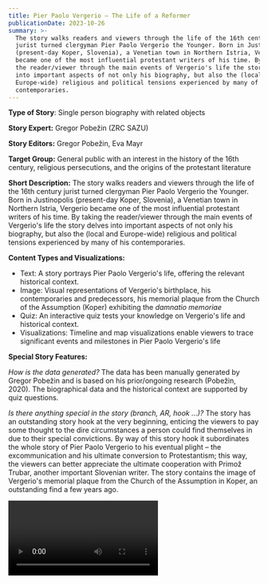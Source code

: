 ```yaml
---
title: Pier Paolo Vergerio – The Life of a Reformer
publicationDate: 2023-10-26
summary: >-
  The story walks readers and viewers through the life of the 16th century
  jurist turned clergyman Pier Paolo Vergerio the Younger. Born in Justinopolis
  (present-day Koper, Slovenia), a Venetian town in Northern Istria, Vergerio
  became one of the most influential protestant writers of his time. By taking
  the reader/viewer through the main events of Vergerio's life the story delves
  into important aspects of not only his biography, but also the (local and
  Europe-wide) religious and political tensions experienced by many of his
  contemporaries.
---
```

**Type of Story**: Single person biography with related objects

**Story Expert:** Gregor Pobežin (ZRC SAZU)

**Story Editors:** Gregor Pobežin, Eva Mayr

**Target Group:** General public with an interest in the history of the 16th century, religious persecutions, and the origins of the protestant literature

**Short Description:** The story walks readers and viewers through the life of the 16th century jurist turned clergyman Pier Paolo Vergerio the Younger. Born in Justinopolis (present-day Koper, Slovenia), a Venetian town in Northern Istria, Vergerio became one of the most influential protestant writers of his time. By taking the reader/viewer through the main events of Vergerio's life the story delves into important aspects of not only his biography, but also the (local and Europe-wide) religious and political tensions experienced by many of his contemporaries.

**Content Types and Visualizations:**

* Text: A story portrays Pier Paolo Vergerio's life, offering the relevant historical context.
* Image: Visual representations of Vergerio's birthplace, his contemporaries and predecessors, his memorial plaque from the Church of the Assumption (Koper) exhibiting the *damnatio memoriae*
* Quiz: An interactive quiz tests your knowledge on Vergerio's life and historical context.
* Visualizations: Timeline and map visualizations enable viewers to trace significant events and milestones in Pier Paolo Vergerio's life

**Special Story Features:**

*How is the data generated?* The data has been manually generated by Gregor Pobežin and is based on his prior/ongoing research (Pobežin, 2020). The biographical data and the historical context are supported by quiz questions.

*Is there anything special in the story (branch, AR, hook …)?* The story has an outstanding story hook at the very beginning, enticing the viewers to pay some thought to the dire circumstances a person could find themselves in due to their special convictions. By way of this story hook it subordinates the whole story of Pier Paolo Vergerio to his eventual plight – the excommunication and his ultimate conversion to Protestantism; this way, the viewers can better appreciate the ultimate cooperation with Primož Trubar, another important Slovenian writer. The story contains the image of Vergerio's memorial plaque from the Church of the Assumption in Koper, an outstanding find a few years ago.

<Video provider="youtube" id="mvmSZmK4liU">

</Video>
